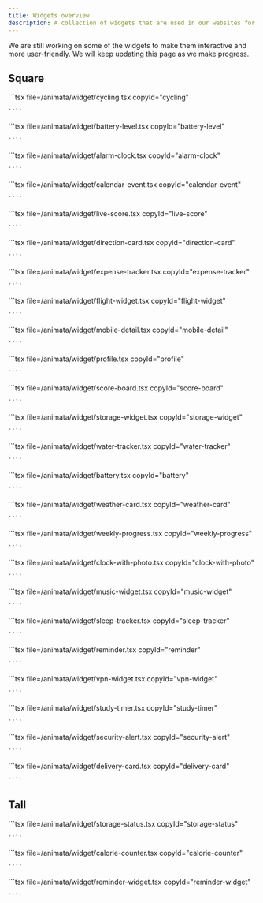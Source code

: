 ```yaml
---
title: Widgets overview
description: A collection of widgets that are used in our websites for bento grids and other presentations.
---
```



<Callout>
  We are still working on some of the widgets to make them interactive and more user-friendly. We
  will keep updating this page as we make progress.
</Callout>

## Square

<ComponentList>
  <ComponentListItem copyId="cycling">
    <Cycling />
    ```tsx file=<rootDir>/animata/widget/cycling.tsx copyId="cycling"

    ````

  </ComponentListItem>

  <ComponentListItem copyId="battery-level">
    <BatteryLevel />
    ```tsx file=<rootDir>/animata/widget/battery-level.tsx copyId="battery-level"

    ````

  </ComponentListItem>

  <ComponentListItem copyId="alarm-clock">
    <AlarmClock />
    ```tsx file=<rootDir>/animata/widget/alarm-clock.tsx copyId="alarm-clock"

    ````

  </ComponentListItem>

  <ComponentListItem copyId="calendar-event">
    <CalendarEvent />
    ```tsx file=<rootDir>/animata/widget/calendar-event.tsx copyId="calendar-event"

    ````

  </ComponentListItem>

  <ComponentListItem copyId="live-score">
    <LiveScore />
    ```tsx file=<rootDir>/animata/widget/live-score.tsx copyId="live-score"

    ````

  </ComponentListItem>

  <ComponentListItem copyId="direction-card">
    <DirectionCard />
    ```tsx file=<rootDir>/animata/widget/direction-card.tsx copyId="direction-card"

    ````

  </ComponentListItem>

  <ComponentListItem copyId="expense-tracker">
    <ExpenseTracker />
    ```tsx file=<rootDir>/animata/widget/expense-tracker.tsx copyId="expense-tracker"

    ````

  </ComponentListItem>

  <ComponentListItem copyId="flight-widget">
    <FlightWidget />
    ```tsx file=<rootDir>/animata/widget/flight-widget.tsx copyId="flight-widget"

    ````

  </ComponentListItem>

  <ComponentListItem copyId="mobile-detail">
    <MobileDetail />
    ```tsx file=<rootDir>/animata/widget/mobile-detail.tsx copyId="mobile-detail"

    ````

  </ComponentListItem>

  <ComponentListItem copyId="profile">
    <Profile />
    ```tsx file=<rootDir>/animata/widget/profile.tsx copyId="profile"

    ````

  </ComponentListItem>

  <ComponentListItem copyId="score-board">
    <ScoreBoard />
    ```tsx file=<rootDir>/animata/widget/score-board.tsx copyId="score-board"

    ````

  </ComponentListItem>

  <ComponentListItem copyId="storage-widget">
    <StorageWidget />
    ```tsx file=<rootDir>/animata/widget/storage-widget.tsx copyId="storage-widget"

    ````

  </ComponentListItem>

  <ComponentListItem copyId="water-tracker">
    <WaterTracker />
    ```tsx file=<rootDir>/animata/widget/water-tracker.tsx copyId="water-tracker"

    ````

  </ComponentListItem>

  <ComponentListItem copyId="battery">
    <Battery />
    ```tsx file=<rootDir>/animata/widget/battery.tsx copyId="battery"

    ````

  </ComponentListItem>

  <ComponentListItem copyId="weather-card">
    <WeatherCard />
    ```tsx file=<rootDir>/animata/widget/weather-card.tsx copyId="weather-card"

    ````

  </ComponentListItem>

  <ComponentListItem copyId="weekly-progress">
    <WeeklyProgress />
    ```tsx file=<rootDir>/animata/widget/weekly-progress.tsx copyId="weekly-progress"

    ````

  </ComponentListItem>

  <ComponentListItem copyId="clock-with-photo">
    <ClockWithPhoto />
    ```tsx file=<rootDir>/animata/widget/clock-with-photo.tsx copyId="clock-with-photo"

    ````

  </ComponentListItem>

  <ComponentListItem copyId="music-widget">
    <MusicWidget />
    ```tsx file=<rootDir>/animata/widget/music-widget.tsx copyId="music-widget"

    ````

  </ComponentListItem>

  <ComponentListItem copyId="sleep-tracker">
    <SleepTracker />
    ```tsx file=<rootDir>/animata/widget/sleep-tracker.tsx copyId="sleep-tracker"

    ````

  </ComponentListItem>

  <ComponentListItem copyId="reminder">
    <Reminder />
    ```tsx file=<rootDir>/animata/widget/reminder.tsx copyId="reminder"

    ````

  </ComponentListItem>

  <ComponentListItem copyId="vpn-widget">
    <VpnWidget />
    ```tsx file=<rootDir>/animata/widget/vpn-widget.tsx copyId="vpn-widget"

    ````

  </ComponentListItem>

  <ComponentListItem copyId="study-timer">
    <StudyTimer />
    ```tsx file=<rootDir>/animata/widget/study-timer.tsx copyId="study-timer"

    ````

  </ComponentListItem>

  <ComponentListItem copyId="security-alert">
    <SecurityAlert />
    ```tsx file=<rootDir>/animata/widget/security-alert.tsx copyId="security-alert"

    ````

  </ComponentListItem>

  <ComponentListItem copyId="delivery-card">
    <DeliveryCard />
    ```tsx file=<rootDir>/animata/widget/delivery-card.tsx copyId="delivery-card"

    ````

  </ComponentListItem>
</ComponentList>

## Tall

<ComponentList className="lg:grid-cols-2">

  <ComponentListItem copyId="storage-status">
    <StorageStatus />
    ```tsx file=<rootDir>/animata/widget/storage-status.tsx copyId="storage-status"

    ````

  </ComponentListItem>

  <ComponentListItem copyId="calorie-counter">
    <CalorieCounter />
    ```tsx file=<rootDir>/animata/widget/calorie-counter.tsx copyId="calorie-counter"

    ````

  </ComponentListItem>

  <ComponentListItem copyId="reminder-widget">
    <ReminderWidget />
    ```tsx file=<rootDir>/animata/widget/reminder-widget.tsx copyId="reminder-widget"

    ````

  </ComponentListItem>
</ComponentList>
